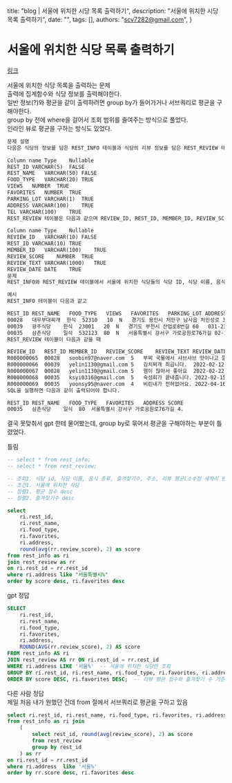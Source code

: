   title: "blog | 서울에 위치한 시당 목록 출력하기",
  description: "서울에 위치한 시당 목록 출력하기",
  date: "",
  tags: [],
  authors: "scv7282@gmail.com",
}

# 서울에 위치한 식당 목록 출력하기

[링크](https://school.programmers.co.kr/learn/courses/30/lessons/131118)

서울에 위치한 식당 목록을 출력하는 문제\
출력에 집계함수와 식당 정보를 출력해야한다.\
일반 정보(?)와 평균을 같이 출력하려면 group by가 들어가거나 서브쿼리로 평균을 구해야한다.\
group by 전에 where을 걸어서 조회 범위를 줄여주는 방식으로 풀었다.\
인라인 뷰로 평균을 구하는 방식도 있었다.

```txt
문제 설명
다음은 식당의 정보를 담은 REST_INFO 테이블과 식당의 리뷰 정보를 담은 REST_REVIEW 테이블입니다. REST_INFO 테이블은 다음과 같으며 REST_ID, REST_NAME, FOOD_TYPE, VIEWS, FAVORITES, PARKING_LOT, ADDRESS, TEL은 식당 ID, 식당 이름, 음식 종류, 조회수, 즐겨찾기수, 주차장 유무, 주소, 전화번호를 의미합니다.

Column name	Type	Nullable
REST_ID	VARCHAR(5)	FALSE
REST_NAME	VARCHAR(50)	FALSE
FOOD_TYPE	VARCHAR(20)	TRUE
VIEWS	NUMBER	TRUE
FAVORITES	NUMBER	TRUE
PARKING_LOT	VARCHAR(1)	TRUE
ADDRESS	VARCHAR(100)	TRUE
TEL	VARCHAR(100)	TRUE
REST_REVIEW 테이블은 다음과 같으며 REVIEW_ID, REST_ID, MEMBER_ID, REVIEW_SCORE, REVIEW_TEXT,REVIEW_DATE는 각각 리뷰 ID, 식당 ID, 회원 ID, 점수, 리뷰 텍스트, 리뷰 작성일을 의미합니다.

Column name	Type	Nullable
REVIEW_ID	VARCHAR(10)	FALSE
REST_ID	VARCHAR(10)	TRUE
MEMBER_ID	VARCHAR(100)	TRUE
REVIEW_SCORE	NUMBER	TRUE
REVIEW_TEXT	VARCHAR(1000)	TRUE
REVIEW_DATE	DATE	TRUE
문제
REST_INFO와 REST_REVIEW 테이블에서 서울에 위치한 식당들의 식당 ID, 식당 이름, 음식 종류, 즐겨찾기수, 주소, 리뷰 평균 점수를 조회하는 SQL문을 작성해주세요. 이때 리뷰 평균점수는 소수점 세 번째 자리에서 반올림 해주시고 결과는 평균점수를 기준으로 내림차순 정렬해주시고, 평균점수가 같다면 즐겨찾기수를 기준으로 내림차순 정렬해주세요.

예시
REST_INFO 테이블이 다음과 같고

REST_ID	REST_NAME	FOOD_TYPE	VIEWS	FAVORITES	PARKING_LOT	ADDRESS	TEL
00028	대우부대찌개	한식	52310	10	N	경기도 용인시 처인구 남사읍 처인성로 309	031-235-1235
00039	광주식당	한식	23001	20	N	경기도 부천시 산업로8번길 60	031-235-6423
00035	삼촌식당	일식	532123	80	N	서울특별시 강서구 가로공원로76가길	02-135-1266
REST_REVIEW 테이블이 다음과 같을 때

REVIEW_ID	REST_ID	MEMBER_ID	REVIEW_SCORE	REVIEW_TEXT	REVIEW_DATE
R000000065	00028	soobin97@naver.com	5	부찌 국물에서 샤브샤브 맛이나고 깔끔	2022-04-12
R000000066	00039	yelin1130@gmail.com	5	김치찌개 최곱니다.	2022-02-12
R000000067	00028	yelin1130@gmail.com	5	햄이 많아서 좋아요	2022-02-22
R000000068	00035	ksyi0316@gmail.com	5	숙성회가 끝내줍니다.	2022-02-15
R000000069	00035	yoonsy95@naver.com	4	비린내가 전혀없어요.	2022-04-16
SQL을 실행하면 다음과 같이 출력되어야 합니다.

REST_ID	REST_NAME	FOOD_TYPE	FAVORITES	ADDRESS	SCORE
00035	삼촌식당	일식	80	서울특별시 강서구 가로공원로76가길	4.
```

결국 못맞춰서 gpt 한테 물어봤는데, group by로 묶어서 평균을 구해야하는 부분이 틀렸었다.

틀림

```sql
-- select * from rest_info;
-- select * from rest_review;

-- 조회1. 식당 id, 식당 이름, 음식 종류, 즐겨찾기수, 주소, 리뷰 평균(소수점 세자리 반올림)
-- 조건1. 서울에 위치한 식당
-- 정렬1. 평균 점수 desc
-- 정렬2. 즐겨찾기수 desc

select
    ri.rest_id,
    ri.rest_name,
    ri.food_type,
    ri.favorites,
    ri.address,
    round(avg(rr.review_score), 2) as score
from rest_info as ri
join rest_review as rr
on ri.rest_id = rr.rest_id
where ri.address like "서울특별시%"
order by score desc, ri.favorites desc
```

gpt 정답

```sql
SELECT
    ri.rest_id,
    ri.rest_name,
    ri.food_type,
    ri.favorites,
    ri.address,
    ROUND(AVG(rr.review_score), 2) AS score
FROM rest_info AS ri
JOIN rest_review AS rr ON ri.rest_id = rr.rest_id
WHERE ri.address LIKE '서울%'  -- 서울에 위치한 식당만 조회
GROUP BY ri.rest_id, ri.rest_name, ri.food_type, ri.favorites, ri.address
ORDER BY score DESC, ri.favorites DESC;  -- 리뷰 평균 점수와 즐겨찾기 수 기준 내림차순 정렬
```

다른 사람 정답\
제일 처음 내가 원했던 건데 from 절에서 서브쿼리로 평균을 구하고 있음

```sql
select ri.rest_id, ri.rest_name, ri.food_type, ri.favorites, ri.address, rr.score
from rest_info as ri join
    (
        select rest_id, round(avg(review_score), 2) as score
        from rest_review
        group by rest_id
    ) as rr
on ri.rest_id = rr.rest_id
where ri.address  like '서울%'
order by rr.score desc, ri.favorites desc
```
